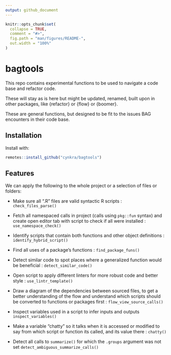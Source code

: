 ```yaml
---
output: github_document
---
```


<!-- README.md is generated from README.Rmd. Please edit that file -->

```r
knitr::opts_chunk$set(
  collapse = TRUE,
  comment = "#>",
  fig.path = "man/figures/README-",
  out.width = "100%"
)
```

# bagtools

This repo contains experimental functions to be used to navigate a code base and
refactor code. 

These will stay as is here but might be updated, renamed, built upon in other packages, like {refactor} or {flow} or {boomer}.

These are general functions, but designed to be fit to the issues BAG encounters in their code base.

## Installation

Install with:

``` r
remotes::install_github("cynkra/bagtools")
```

## Features

We can apply the following to the whole project or a selection of files or folders:

* Make sure all ".R" files are valid syntactic R scripts : `check_files_parse()`

* Fetch all namespaced calls in project (calls using `pkg::fun` syntax) and create
open editor tab with script to check if all were installed : `use_namespace_check()`

* Identify scripts that contain both functions and other object definitions : `identify_hybrid_script()`

* Find all uses of a package's functions : `find_package_funs()`

* Detect similar code to spot places where a generalized function would be beneficial :
 `detect_similar_code()`
 
* Open script to apply different linters for more robust code and better style :
`use_lintr_template()`

* Draw a diagram of the dependencies between sourced files, to get a better understanding
of the flow and understand which scripts should be converted to functions or packages first :
`flow_view_source_calls()`

* Inspect variables used in a script to infer inputs and outputs `inspect_variables()`
  
* Make a variable "chatty" so it talks when it is accessed or modified to say
from which script or function its called, and its value there : `chatty()`

* Detect all calls to `summarize()` for which the `.groups` argument was not
 set `detect_ambiguous_summarize_calls()`
